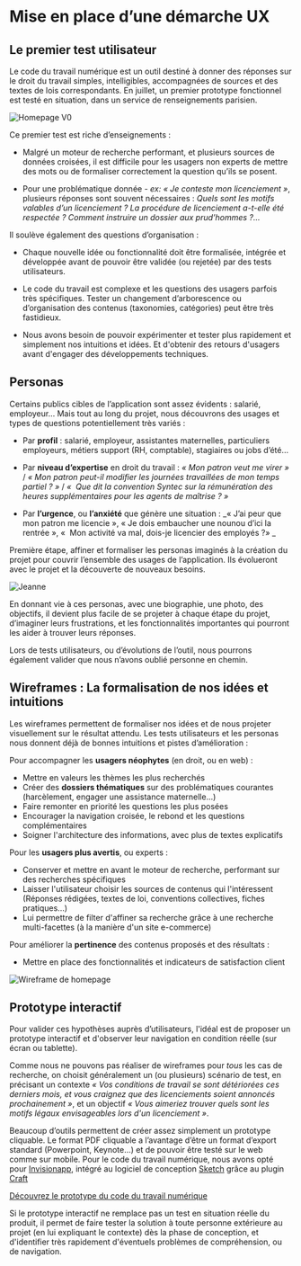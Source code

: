 

<LayoutCDTN meta={meta}>

# Mise en place d’une démarche UX

##  Le premier test utilisateur

Le code du travail numérique est un outil destiné à donner des réponses sur le droit du travail simples, intelligibles, accompagnées de sources et des textes de lois correspondants. En juillet, un premier prototype fonctionnel est testé en situation, dans un service de renseignements parisien.

![Homepage V0](/static/images/startups/code-du-travail-numerique/ux/homepage-v0.png)

Ce premier test est riche d’enseignements :

- Malgré un moteur de recherche performant, et plusieurs sources de données croisées, il est difficile pour les usagers non experts de mettre des mots ou de formaliser correctement la question qu’ils se posent.

- Pour une problématique donnée - _ex: « Je conteste mon licenciement »_, plusieurs réponses sont souvent nécessaires : _Quels sont les motifs valables d’un licenciement ? La procédure de licenciement a-t-elle été respectée ? Comment instruire un dossier aux prud’hommes ?…_

Il soulève également des questions d’organisation :

- Chaque nouvelle idée ou fonctionnalité doit être formalisée, intégrée et développée avant de pouvoir être validée (ou rejetée) par des tests utilisateurs.

- Le code du travail est complexe et les questions des usagers parfois très spécifiques. Tester un changement d’arborescence ou d’organisation des contenus (taxonomies, catégories) peut être très fastidieux.

- Nous avons besoin de pouvoir expérimenter et tester plus rapidement et simplement nos intuitions et idées. Et d'obtenir des retours d'usagers avant d'engager des développements techniques.


## Personas

Certains publics cibles de l’application sont assez évidents : salarié, employeur… Mais tout au long du projet, nous découvrons des usages et types de questions potentiellement très variés :

- Par **profil** : salarié, employeur, assistantes maternelles, particuliers employeurs, métiers support (RH, comptable), stagiaires ou jobs d’été…

- Par **niveau d’expertise** en droit du travail : _« Mon patron veut me virer »_ / _« Mon patron peut-il modifier les journées travaillées de mon temps partiel ? »_ / _«  Que dit la convention Syntec sur la rémunération des heures supplémentaires pour les agents de maîtrise ? »_

- Par **l’urgence**, ou **l’anxiété** que génère une situation : _« J’ai peur que mon patron me licencie », « Je dois embaucher une nounou d’ici la rentrée », «  Mon activité va mal, dois-je licencier des employés ?»  _

Première étape, affiner et formaliser les personas imaginés à la création du projet pour couvrir l’ensemble des usages de l’application. Ils évolueront avec le projet et la découverte de nouveaux besoins.

![Jeanne](/static/images/startups/code-du-travail-numerique/personas/jeanne.png)

En donnant vie à ces personas, avec une biographie, une photo, des objectifs, il devient plus facile de se projeter à chaque étape du projet, d’imaginer leurs frustrations, et les fonctionnalités importantes qui pourront les aider à trouver leurs réponses.

Lors de tests utilisateurs, ou d’évolutions de l’outil, nous pourrons également valider que nous n’avons oublié personne en chemin.



## Wireframes : La formalisation de nos idées et intuitions

Les wireframes permettent de formaliser nos idées et de nous projeter visuellement sur le résultat attendu. Les tests utilisateurs et les personas nous donnent déjà de bonnes intuitions et pistes d’amélioration :

Pour accompagner les **usagers néophytes** (en droit, ou en web) :
- Mettre en valeurs les thèmes les plus recherchés
- Créer des **dossiers thématiques** sur des problématiques courantes (harcèlement, engager une assistance maternelle...)
- Faire remonter en priorité les questions les plus posées
- Encourager la navigation croisée, le rebond et les questions complémentaires
- Soigner l'architecture des informations, avec plus de textes explicatifs

Pour les **usagers plus avertis**, ou experts :
- Conserver et mettre en avant le moteur de recherche, performant sur des recherches spécifiques
- Laisser l'utilisateur choisir les sources de contenus qui l'intéressent (Réponses rédigées, textes de loi, conventions collectives, fiches pratiques...)
- Lui permettre de filter d'affiner sa recherche grâce à une recherche multi-facettes (à la manière d'un site e-commerce)

Pour améliorer la **pertinence** des contenus proposés et des résultats :
- Mettre en place des fonctionnalités et indicateurs de satisfaction client

![Wireframe de homepage](/static/images/startups/code-du-travail-numerique/ux/homepage-wf.png)


## Prototype interactif

Pour valider ces hypothèses auprès d’utilisateurs, l'idéal est de proposer un prototype interactif et d'observer leur navigation en condition réelle (sur écran ou tablette).

Comme nous ne pouvons pas réaliser de wireframes pour _tous_ les cas de recherche, on choisit généralement un (ou plusieurs) scénario de test, en précisant un contexte _« Vos conditions de travail se sont détériorées ces derniers mois, et vous craignez que des licenciements soient annoncés prochainement »_, et un objectif _« Vous aimeriez trouver quels sont les motifs légaux envisageables lors d'un licenciement »_. 

Beaucoup d’outils permettent de créer assez simplement un prototype cliquable. Le format PDF cliquable a l’avantage d’être un format d’export standard (Powerpoint, Keynote…) et de pouvoir être testé sur le web comme sur mobile. Pour le code du travail numérique, nous avons opté pour [Invisionapp](https://www.invisionapp.com/), intégré au logiciel de conception [Sketch](https://www.sketchapp.com/) grâce au plugin [Craft](https://www.invisionapp.com/craft)

[Découvrez le prototype du code du travail numérique](https://invis.io/DBMWXF74F2G#/308308616_Home)

Si le prototype interactif ne remplace pas un test en situation réelle du produit, il permet de faire tester la solution à toute personne extérieure au projet (en lui expliquant le contexte) dès la phase de conception, et d'identifier très rapidement d'éventuels problèmes de compréhension, ou de navigation. 


</LayoutCDTN>



